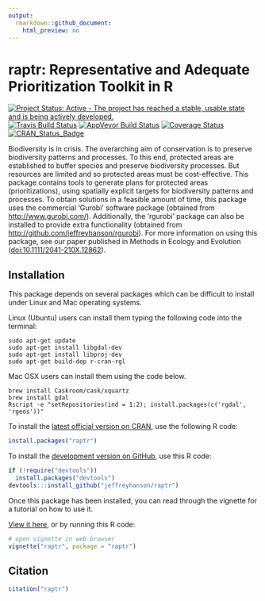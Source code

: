 ```yaml
---
output:
  rmarkdown::github_document:
    html_preview: no
---
```


<!--- README.md is generated from README.Rmd. Please edit that file -->

# raptr: Representative and Adequate Prioritization Toolkit in R

[![Project Status: Active - The project has reached a stable, usable state and is being actively developed.](http://www.repostatus.org/badges/latest/active.svg)](http://www.repostatus.org/#active)
[![Travis Build Status](https://img.shields.io/travis/jeffreyhanson/raptr/master.svg?label=Mac%20OSX%20%26%20Linux)](https://travis-ci.org/jeffreyhanson/raptr)
[![AppVeyor Build Status](https://img.shields.io/appveyor/ci/jeffreyhanson/raptr/master.svg?label=Windows)](https://ci.appveyor.com/project/jeffreyhanson/raptr)
[![Coverage Status](https://codecov.io/github/jeffreyhanson/raptr/coverage.svg?branch=master)](https://codecov.io/github/jeffreyhanson/raptr?branch=master)
[![CRAN_Status_Badge](http://www.r-pkg.org/badges/version/raptr)](https://CRAN.R-project.org/package=raptr)

Biodiversity is in crisis. The overarching aim of conservation is to preserve biodiversity patterns and processes. To this end, protected areas are established to buffer species and preserve biodiversity processes. But resources are limited and so protected areas must be cost-effective. This package contains tools to generate plans for protected areas (prioritizations), using spatially explicit targets for biodiversity patterns and processes. To obtain solutions in a feasible amount  of time, this package uses the commercial 'Gurobi' software package (obtained from <http://www.gurobi.com/>). Additionally, the 'rgurobi' package can also be installed to provide extra functionality (obtained from <http://github.com/jeffreyhanson/rgurobi>). For more information on using this package, see our paper published in Methods in Ecology and Evolution (<doi:10.1111/2041-210X.12862>).

## Installation

This package depends on several packages which can be difficult to install under Linux and Mac operating systems.

Linux (Ubuntu) users can install them typing the following code into the terminal:

```
sudo apt-get update
sudo apt-get install libgdal-dev
sudo apt-get install libproj-dev
sudo apt-get build-dep r-cran-rgl
```

Mac OSX users can install them using the code below.

```
brew install Caskroom/cask/xquartz
brew install gdal
Rscript -e "setRepositories(ind = 1:2); install.packages(c('rgdal', 'rgeos'))"
```

To install the [latest official version on CRAN](https://CRAN.R-project.org/package=raptr), use the following R code:

```r
install.packages("raptr")
```

To install the [development version on GitHub](https://github.com/jeffreyhanson/raptr), use this R code:

```r
if (!require("devtools"))
  install.packages("devtools")
devtools:::install_github("jeffreyhanson/raptr")
```

Once this package has been installed, you can read through the vignette for a tutorial on how to use it.

[View it here](https://rawgit.com/jeffreyhanson/raptr/master/inst/doc/raptr.html), or by running this R code:

```r
# open vignette in web browser
vignette("raptr", package = "raptr")
```

## Citation

```r
citation("raptr")
```
